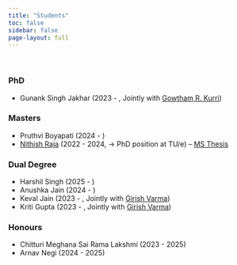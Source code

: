 ```yaml
---
title: "Students"
toc: false
sidebar: false
page-layout: full
--- 
```


<p>&nbsp;</p>

### PhD
- Gunank Singh Jakhar (2023 - , Jointly with [Gowtham R. Kurri](https://sites.google.com/view/gowtham-r-kurri/home))

### Masters
- Pruthvi Boyapati (2024 - )
- [Nithish Raja](https://nithishraja.github.io) (2022 - 2024, &rarr; PhD position at TU/e) -- <a href="https://www.google.com/url?sa=t&source=web&rct=j&opi=89978449&url=https://web2py.iiit.ac.in/research_centres/publications/download/mastersthesis.pdf.86a3ccef6b72d7b7.4e6974686973685f52616a615f5468657369732e706466.pdf&ved=2ahUKEwjQgJOPhqqLAxW8d2wGHd9dEFYQFnoECBoQAQ&usg=AOvVaw1ZzD2H7DngsOeZM1DpApu6"> MS Thesis </a>

### Dual Degree
- Harshil Singh (2025 - )
- Anushka Jain (2024 - )
- Keval Jain (2023 - , Jointly with [Girish Varma](https://girishvarma.in))
- Kriti Gupta (2023 - , Jointly with [Girish Varma](https://girishvarma.in)) 


### Honours 
- Chitturi Meghana Sai Rama Lakshmi (2023 - 2025)
- Arnav Negi (2024 - 2025)
